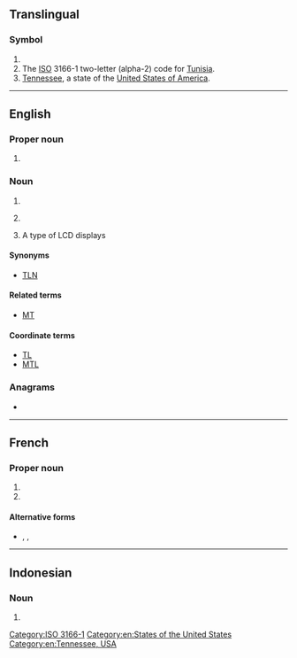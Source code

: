 {{also|tn|.tn|t.n.|ṯn|T.-N.|.ṯn}}
==Translingual==

===Symbol===
{{head|mul|symbol}}

# {{SI-unit-abb|tera|newton|[[force]]}}
# The [[ISO]] 3166-1 two-letter (alpha-2) code for [[Tunisia]].
# [[Tennessee]], a state of the [[United States of America]].

[[Category:ISO 3166-1]]

----

==English==

===Proper noun===
{{head|en|proper noun}}

# {{abbreviation of|en|Tennessee}}

===Noun===
{{en-noun}}

# {{abbreviation of|en|telephone number}}
# {{label|en|informal}} {{abbreviation of|en|[[translator]][['s]] [[note]] or [[translation]] [[note]]}}
# {{init of|en|[[w:twisted nematic|twisted nematic]]}} A type of LCD displays

====Synonyms====
* {{sense|translating note}} [[TLN]]

====Related terms====
{{sense|translating note}}
* [[MT]] {{qualifier|machine translation}}

====Coordinate terms====
{{sense|translating note}}
* [[TL]] {{qualifier|translator or translation}}
* [[MTL]] {{qualifier|machine translation}}

===Anagrams===
* {{anagrams|en|a=nt|-n't|N.T.|NT|n't|n/t}}

[[Category:en:States of the United States]]
[[Category:en:Tennessee, USA]]

----

==French==

===Proper noun===
{{head|fr|proper noun}}

# {{init of|fr|[[Terre-Neuve]]}}
# {{init of|fr|[[Terre-Neuve-et-Labrador]]}}

====Alternative forms====
* {{l|fr|T.-N.}}, {{l|fr|T-N}}, {{l|fr|T.N.}}

----

==Indonesian==

===Noun===
{{id-noun}}

# {{initialism of|id|[[taman nasional]]}}
